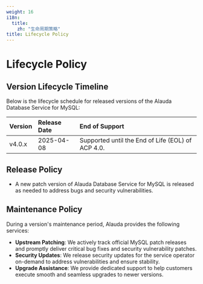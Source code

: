 ```yaml
---
weight: 16
i18n:
  title:
    zh: "生命周期策略"
title: Lifecycle Policy
---
```


# Lifecycle Policy

## Version Lifecycle Timeline

Below is the lifecycle schedule for released versions of the Alauda Database Service for MySQL:

| Version | Release Date | End of Support                                    |
|:--------|:-------------|:--------------------------------------------------|
| v4.0.x  | 2025-04-08   | Supported until the End of Life (EOL) of ACP 4.0. |

## Release Policy

* A new patch version of Alauda Database Service for MySQL is released as needed to address bugs and security vulnerabilities.

## Maintenance Policy

During a version's maintenance period, Alauda provides the following services:

* **Upstream Patching**: We actively track official MySQL patch releases and promptly deliver critical bug fixes and security vulnerability patches.
* **Security Updates**: We release security updates for the service operator on-demand to address vulnerabilities and ensure stability.
* **Upgrade Assistance**: We provide dedicated support to help customers execute smooth and seamless upgrades to newer versions.
